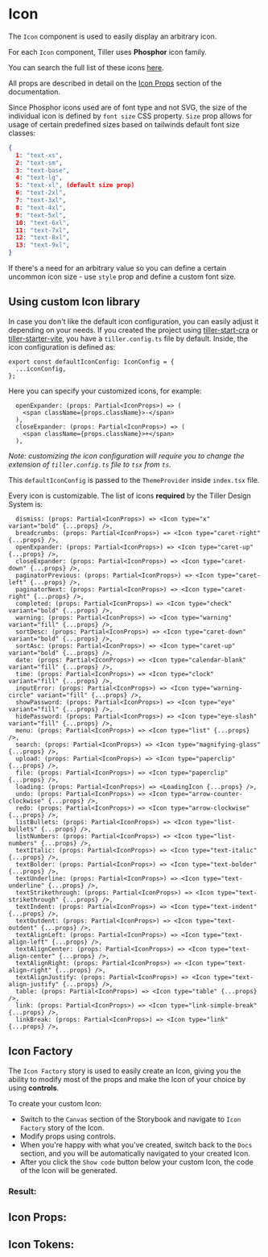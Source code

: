 

# Icon

The `Icon` component is used to easily display an arbitrary icon.

For each `Icon` component, Tiller uses **Phosphor** icon family.

You can search the full list of these icons [here](https://phosphoricons.com/).

All props are described in detail on the [Icon Props](#icon-props) section of the documentation.

Since Phosphor icons used are of font type and not SVG, the size of the individual icon is defined by `font size` CSS property. `Size` prop allows for usage of certain predefined sizes based on tailwinds default font size classes:

```json
{
  1: "text-xs",
  2: "text-sm",
  3: "text-base",
  4: "text-lg",
  5: "text-xl", (default size prop)
  6: "text-2xl",
  7: "text-3xl",
  8: "text-4xl",
  9: "text-5xl",
  10: "text-6xl",
  11: "text-7xl",
  12: "text-8xl",
  13: "text-9xl",
}
```

If there's a need for an arbitrary value so you can define a certain uncommon icon size - use `style` prop and define a custom font size.

## Using custom Icon library

In case you don't like the default icon configuration, you can easily adjust it depending on your needs.
If you created the project using [tiller-start-cra](https://github.com/croz-ltd/tiller-start-cra)
or [tiller-starter-vite](https://github.com/croz-ltd/tiller-starter-vite), you have a `tiller.config.ts` file by default.
Inside, the icon configuration is defined as:

```tsx
export const defaultIconConfig: IconConfig = {
  ...iconConfig,
};
```

Here you can specify your customized icons, for example:

```tsx
  openExpander: (props: Partial<IconProps>) => (
    <span className={props.className}>-</span>
  ),
  closeExpander: (props: Partial<IconProps>) => (
    <span className={props.className}>+</span>
  ),
```

_Note: customizing the icon configuration will require you to change the extension of `tiller.config.ts` file to `tsx` from `ts`._

This `defaultIconConfig` is passed to the `ThemeProvider` inside `index.tsx` file.

Every icon is customizable. The list of icons **required** by the Tiller Design System is:

```tsx
  dismiss: (props: Partial<IconProps>) => <Icon type="x" variant="bold" {...props} />,
  breadcrumbs: (props: Partial<IconProps>) => <Icon type="caret-right" {...props} />,
  openExpander: (props: Partial<IconProps>) => <Icon type="caret-up" {...props} />,
  closeExpander: (props: Partial<IconProps>) => <Icon type="caret-down" {...props} />,
  paginatorPrevious: (props: Partial<IconProps>) => <Icon type="caret-left" {...props} />,
  paginatorNext: (props: Partial<IconProps>) => <Icon type="caret-right" {...props} />,
  completed: (props: Partial<IconProps>) => <Icon type="check" variant="bold" {...props} />,
  warning: (props: Partial<IconProps>) => <Icon type="warning" variant="fill" {...props} />,
  sortDesc: (props: Partial<IconProps>) => <Icon type="caret-down" variant="bold" {...props} />,
  sortAsc: (props: Partial<IconProps>) => <Icon type="caret-up" variant="bold" {...props} />,
  date: (props: Partial<IconProps>) => <Icon type="calendar-blank" variant="fill" {...props} />,
  time: (props: Partial<IconProps>) => <Icon type="clock" variant="fill" {...props} />,
  inputError: (props: Partial<IconProps>) => <Icon type="warning-circle" variant="fill" {...props} />,
  showPassword: (props: Partial<IconProps>) => <Icon type="eye" variant="fill" {...props} />,
  hidePassword: (props: Partial<IconProps>) => <Icon type="eye-slash" variant="fill" {...props} />,
  menu: (props: Partial<IconProps>) => <Icon type="list" {...props} />,
  search: (props: Partial<IconProps>) => <Icon type="magnifying-glass" {...props} />,
  upload: (props: Partial<IconProps>) => <Icon type="paperclip" {...props} />,
  file: (props: Partial<IconProps>) => <Icon type="paperclip" {...props} />,
  loading: (props: Partial<IconProps>) => <LoadingIcon {...props} />,
  undo: (props: Partial<IconProps>) => <Icon type="arrow-counter-clockwise" {...props} />,
  redo: (props: Partial<IconProps>) => <Icon type="arrow-clockwise" {...props} />,
  listBullets: (props: Partial<IconProps>) => <Icon type="list-bullets" {...props} />,
  listNumbers: (props: Partial<IconProps>) => <Icon type="list-numbers" {...props} />,
  textItalic: (props: Partial<IconProps>) => <Icon type="text-italic" {...props} />,
  textBolder: (props: Partial<IconProps>) => <Icon type="text-bolder" {...props} />,
  textUnderline: (props: Partial<IconProps>) => <Icon type="text-underline" {...props} />,
  textStrikethrough: (props: Partial<IconProps>) => <Icon type="text-strikethrough" {...props} />,
  textIndent: (props: Partial<IconProps>) => <Icon type="text-indent" {...props} />,
  textOutdent: (props: Partial<IconProps>) => <Icon type="text-outdent" {...props} />,
  textAlignLeft: (props: Partial<IconProps>) => <Icon type="text-align-left" {...props} />,
  textAlignCenter: (props: Partial<IconProps>) => <Icon type="text-align-center" {...props} />,
  textAlignRight: (props: Partial<IconProps>) => <Icon type="text-align-right" {...props} />,
  textAlignJustify: (props: Partial<IconProps>) => <Icon type="text-align-justify" {...props} />,
  table: (props: Partial<IconProps>) => <Icon type="table" {...props} />,
  link: (props: Partial<IconProps>) => <Icon type="link-simple-break" {...props} />,
  linkBreak: (props: Partial<IconProps>) => <Icon type="link" {...props} />,
```

## Icon Factory

The `Icon Factory` story is used to easily create an Icon, giving you the
ability to modify most of the props and make the Icon of your choice by
using **controls**.

To create your custom Icon: <br />

- Switch to the `Canvas` section of the Storybook and navigate to `Icon Factory` story
  of the Icon.
- Modify props using controls.
- When you're happy with what you've created, switch back to the `Docs` section, and you will be automatically
  navigated to your created Icon.
- After you click the `Show code` button below your custom Icon, the code of the Icon will be generated.

### Result:

<Canvas>
  <Story id="component-library-icons-icon--icon-factory" />
</Canvas>

<Stories />

## Icon Props:

<ArgsTable of={Icon} />

## Icon Tokens:

<ThemeTokens component="Icon" />
